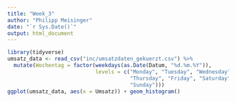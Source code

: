 ```yaml
---
title: "Week_3"
author: "Philipp Meisinger"
date: "`r Sys.Date()`"
output: html_document
---
```


```r
library(tidyverse)
umsatz_data <- read_csv("inc/umsatzdaten_gekuerzt.csv") %>%
  mutate(Wochentag = factor(weekdays(as.Date(Datum, "%d.%m.%Y")), 
                            levels = c("Monday", "Tuesday", "Wednesday", 
                                       "Thursday", "Friday", "Saturday", 
                                       "Sunday")))
ggplot(umsatz_data, aes(x = Umsatz)) + geom_histogram()
```
